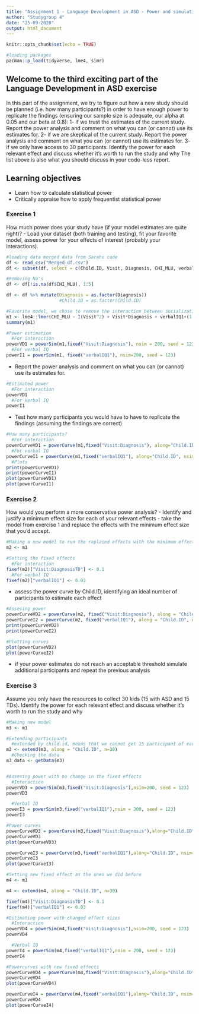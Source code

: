 ```yaml
---
title: "Assignment 1 - Language Development in ASD - Power and simulations"
author: "Studygroup 4"
date: "25-09-2020"
output: html_document
---
```


```r
knitr::opts_chunk$set(echo = TRUE)
```

```r
#loading packages 
pacman::p_load(tidyverse, lme4, simr)
```

## Welcome to the third exciting part of the Language Development in ASD exercise

In this part of the assignment, we try to figure out how a new study should be planned (i.e. how many participants?) in order to have enough power to replicate the findings (ensuring our sample size is adequate, our alpha at 0.05 and our beta at 0.8):
1- if we trust the estimates of the current study. Report the power analysis and comment on what you can (or cannot) use its estimates for.
2- if we are skeptical of the current study. Report the power analysis and comment on what you can (or cannot) use its estimates for.
3- if we only have access to 30 participants. Identify the power for each relevant effect and discuss whether it's worth to run the study and why
The list above is also what you should discuss in your code-less report.


## Learning objectives

- Learn how to calculate statistical power
- Critically appraise how to apply frequentist statistical power

### Exercise 1

How much power does your study have (if your model estimates are quite right)?
- Load your dataset (both training and testing), fit your favorite model, assess power for your effects of interest (probably your interactions).

```r
#loading data merged data from Sarahs code
df <- read_csv("Merged_df.csv")
df <- subset(df, select = c(Child.ID, Visit, Diagnosis, CHI_MLU, verbalIQ1))

#Removing Na's 
df <- df[!is.na(df$CHI_MLU), 1:5]

df <- df %>% mutate(Diagnosis = as.factor(Diagnosis))
                    #Child.ID = as.factor(Child.ID)

#Favorite model, we chose to remove the interaction between socialization and diagnosis, since it does not add very much to the model and to keep it simple 
m1 <- lme4::lmer(CHI_MLU ~ I(Visit^2) + Visit*Diagnosis + verbalIQ1+(1|Child.ID), df, REML = FALSE)
summary(m1)

#Power estimation
  #For interaction
powerVD1 = powerSim(m1,fixed("Visit:Diagnosis"), nsim = 200, seed = 123)
  #For verbal IQ
powerI1 = powerSim(m1, fixed("verbalIQ1"), nsim=200, seed = 123)
```

- Report the power analysis and comment on what you can (or cannot) use its estimates for.

```r
#Estimated power 
  #For interaction
powerVD1
  #For Verbal IQ
powerI1
```

- Test how many participants you would have to have to replicate the findings (assuming the findings are correct)

```r
#How many participants? 
  #For interaction
powerCurveVD1 = powerCurve(m1,fixed("Visit:Diagnosis"), along="Child.ID", nsim=200, seed = 123)
  #For verbal IQ
powerCurveI1 = powerCurve(m1,fixed("verbalIQ1"), along="Child.ID", nsim=200, seed = 123)
  #Plots
print(powerCurveVD1)
print(powerCurveI1)
plot(powerCurveVD1)
plot(powerCurveI1)
```

### Exercise 2

How would you perform a more conservative power analysis?
- Identify and justify a minimum effect size for each of your relevant effects
- take the model from exercise 1 and replace the effects with the minimum effect size that you'd accept.

```r
#Making a new model to run the replaced effects with the minimum effect size 
m2 <- m1

#Setting the fixed effects 
  #For interaction
fixef(m2)["Visit:DiagnosisTD"] <- 0.1
  #For verbal IQ
fixef(m2)["verbalIQ1"] <- 0.03 
```
- assess the power curve by Child.ID, identifying an ideal number of participants to estimate each effect

```r
#Assesing power
powerCurveVD2 = powerCurve(m2, fixed("Visit:Diagnosis"), along = "Child.ID", nsim = 200, seed = 123)
powerCurveI2 = powerCurve(m2, fixed("verbalIQ1"), along = "Child.ID", nsim = 200, seed = 123)
print(powerCurveVD2)
print(powerCurveI2)

#Plotting curves 
plot(powerCurveVD2)
plot(powerCurveI2)
```

- if your power estimates do not reach an acceptable threshold simulate additional participants and repeat the previous analysis

### Exercise 3

Assume you only have the resources to collect 30 kids (15 with ASD and 15 TDs). Identify the power for each relevant effect and discuss whether it's worth to run the study and why

```r
#Making new model
m3 <- m1

#Extending participants
  #extended by child.id, means that we cannot get 15 participant of each, but no other way makes it work 
m3 <- extend(m3, along = "Child.ID", n=30)
  #Checking the data 
m3_data <- getData(m3) 


#Assesing power with no change in the fixed effects
  #Interaction
powerVD3 = powerSim(m3,fixed("Visit:Diagnosis"),nsim=200, seed = 123)
powerVD3

  #Verbal IQ
powerI3 = powerSim(m3,fixed("verbalIQ1"),nsim = 200, seed = 123)
powerI3 

#Power curves 
powerCurveVD3 = powerCurve(m3,fixed("Visit:Diagnosis"),along="Child.ID", nsim=200, seed = 123)
powerCurveVD3
plot(powerCurveVD3) 

powerCurveI3 = powerCurve(m3,fixed("verbalIQ1"),along="Child.ID", nsim=200, seed = 123)
powerCurveI3
plot(powerCurveI3) 

#Setting new fixed effect as the ones we did before 
m4 <- m1

m4 <- extend(m4, along = "Child.ID", n=30)

fixef(m4)["Visit:DiagnosisTD"] <- 0.1
fixef(m4)["verbalIQ1"] <- 0.03

#Estimating power with changed effect sizes 
  #Interaction
powerVD4 = powerSim(m4,fixed("Visit:Diagnosis"),nsim=200, seed = 123)
powerVD4

  #Verbal IQ
powerI4 = powerSim(m4,fixed("verbalIQ1"),nsim = 200, seed = 123)
powerI4

#Powercurves with new fixed effects 
powerCurveVD4 = powerCurve(m4,fixed("Visit:Diagnosis"),along="Child.ID", nsim=200, seed = 123)
powerCurveVD4
plot(powerCurveVD4) 

powerCurveI4 = powerCurve(m4,fixed("verbalIQ1"),along="Child.ID", nsim=200, seed = 123)
powerCurveVD4
plot(powerCurveI4) 
```